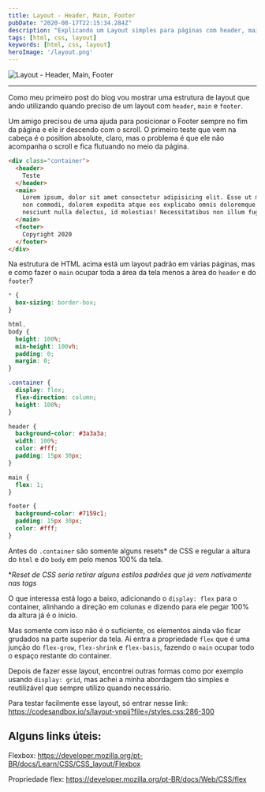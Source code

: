 ```yaml
---
title: Layout - Header, Main, Footer
pubDate: "2020-08-17T22:15:34.284Z"
description: "Explicando um Layout simples para páginas com header, main e footer"
tags: [html, css, layout]
keywords: [html, css, layout]
heroImage: '/layout.png'
---
```


![Layout - Header, Main, Footer](/layout.png)

---

Como meu primeiro post do blog vou mostrar uma estrutura de layout que ando utilizando quando preciso de um layout com `header`, `main` e `footer`.

Um amigo precisou de uma ajuda para posicionar o Footer sempre no fim da página e ele ir descendo com o scroll. O primeiro teste que vem na cabeça é o position absolute, claro, mas o problema é que ele não acompanha o scroll e fica flutuando no meio da página.

```html
<div class="container">
  <header>
    Teste
  </header>
  <main>
    Lorem ipsum, dolor sit amet consectetur adipisicing elit. Esse ut modi
    non commodi, dolorem expedita atque eos explicabo omnis doloremque illo,
    nesciunt nulla delectus, id molestias! Necessitatibus non illum fugiat.
  </main>
  <footer>
    Copyright 2020
  </footer>
</div>
```

Na estrutura de HTML acima está um layout padrão em várias páginas, mas e como fazer o `main` ocupar toda a área da tela menos a àrea do `header` e do `footer`?

```css
* {
  box-sizing: border-box;
}

html,
body {
  height: 100%;
  min-height: 100vh;
  padding: 0;
  margin: 0;
}

.container {
  display: flex;
  flex-direction: column;
  height: 100%;
}

header {
  background-color: #3a3a3a;
  width: 100%;
  color: #fff;
  padding: 15px 30px;
}

main {
  flex: 1;
}

footer {
  background-color: #7159c1;
  padding: 15px 30px;
  color: #fff;
}
```

Antes do `.container` são somente alguns resets* de CSS e regular a altura do `html` e do `body` em pelo menos 100% da tela.

\**Reset de CSS seria retirar alguns estilos padrões que já vem nativamente nas tags*

O que interessa está logo a baixo, adicionando o `display: flex` para o container, alinhando a direção em colunas e dizendo para ele pegar 100% da altura já é o início.

Mas somente com isso não é o suficiente, os elementos ainda vão ficar grudados na parte superior da tela. Ai entra a propriedade `flex` que é uma junção do `flex-grow`, `flex-shrink` e `flex-basis`, fazendo o `main` ocupar todo o espaço restante do container.

Depois de fazer esse layout, encontrei outras formas como por exemplo usando `display: grid`, mas achei a minha abordagem tão simples e reutilizável que sempre utilizo quando necessário.

Para testar facilmente esse layout, só entrar nesse link: https://codesandbox.io/s/layout-vnpij?file=/styles.css:286-300

## Alguns links úteis:

Flexbox: https://developer.mozilla.org/pt-BR/docs/Learn/CSS/CSS_layout/Flexbox

Propriedade flex: https://developer.mozilla.org/pt-BR/docs/Web/CSS/flex